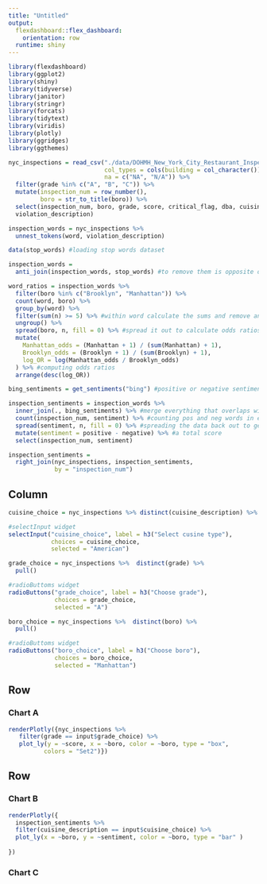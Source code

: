 ```yaml
---
title: "Untitled"
output: 
  flexdashboard::flex_dashboard:
    orientation: row
  runtime: shiny
---
```


```r
library(flexdashboard)
library(ggplot2)
library(shiny)
library(tidyverse)
library(janitor)
library(stringr)
library(forcats)
library(tidytext)
library(viridis)
library(plotly)
library(ggridges)
library(ggthemes)
```

```r
nyc_inspections = read_csv("./data/DOHMH_New_York_City_Restaurant_Inspection_Results.csv.gz", 
                           col_types = cols(building = col_character()),
                           na = c("NA", "N/A")) %>% 
  filter(grade %in% c("A", "B", "C")) %>% 
  mutate(inspection_num = row_number(),
         boro = str_to_title(boro)) %>% 
  select(inspection_num, boro, grade, score, critical_flag, dba, cuisine_description, zipcode, 
  violation_description)

inspection_words = nyc_inspections %>% 
  unnest_tokens(word, violation_description)

data(stop_words) #loading stop words dataset

inspection_words = 
  anti_join(inspection_words, stop_words) #to remove them is opposite of a join from these two datasets (removing any overlap)

word_ratios = inspection_words %>%
  filter(boro %in% c("Brooklyn", "Manhattan")) %>% 
  count(word, boro) %>%
  group_by(word) %>% 
  filter(sum(n) >= 5) %>% #within word calculate the sums and remove anything less than 5
  ungroup() %>%
  spread(boro, n, fill = 0) %>% #spread it out to calculate odds ratios
  mutate(
    Manhattan_odds = (Manhattan + 1) / (sum(Manhattan) + 1),
    Brooklyn_odds = (Brooklyn + 1) / (sum(Brooklyn) + 1),
    log_OR = log(Manhattan_odds / Brooklyn_odds)
  ) %>% #computing odds ratios
  arrange(desc(log_OR)) 

bing_sentiments = get_sentiments("bing") #positive or negative sentiments

inspection_sentiments = inspection_words %>% 
  inner_join(., bing_sentiments) %>% #merge everything that overlaps with 2 datasets and keep only that
  count(inspection_num, sentiment) %>% #counting pos and neg words in each inspection
  spread(sentiment, n, fill = 0) %>% #spreading the data back out to get... 
  mutate(sentiment = positive - negative) %>% #a total score
  select(inspection_num, sentiment)

inspection_sentiments = 
  right_join(nyc_inspections, inspection_sentiments, 
             by = "inspection_num")
```



Column {.sidebar}
-----------------------------------------------------------------------
```r
cuisine_choice = nyc_inspections %>% distinct(cuisine_description) %>% pull()

#selectInput widget
selectInput("cuisine_choice", label = h3("Select cusine type"),
            choices = cuisine_choice, 
            selected = "American")

grade_choice = nyc_inspections %>%  distinct(grade) %>%
  pull()

#radioButtoms widget
radioButtons("grade_choice", label = h3("Choose grade"),
             choices = grade_choice,
             selected = "A")

boro_choice = nyc_inspections %>%  distinct(boro) %>%
  pull()

#radioButtoms widget
radioButtons("boro_choice", label = h3("Choose boro"),
             choices = boro_choice,
             selected = "Manhattan")

```

Row {.tabset .tabset-fade}
-----------------------------------------------------------------------

### Chart A

```r
renderPlotly({nyc_inspections %>%
   filter(grade == input$grade_choice) %>% 
   plot_ly(y = ~score, x = ~boro, color = ~boro, type = "box",
          colors = "Set2")})
```

Row {.tabset .tabset-fade}
-----------------------------------------------------------------------

### Chart B

```r
renderPlotly({ 
  inspection_sentiments %>% 
  filter(cuisine_description == input$cuisine_choice) %>% 
  plot_ly(x = ~boro, y = ~sentiment, color = ~boro, type = "bar" )
 
})
```

### Chart C

```r

```

